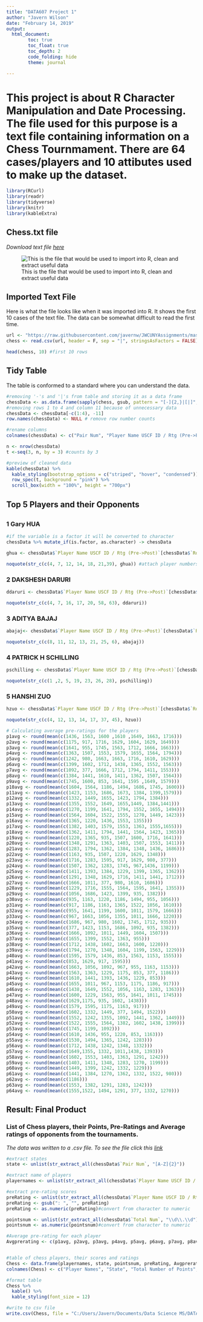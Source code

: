 ---
title: "DATA607 Project 1"
author: "Javern Wilson"
date: "February 14, 2019"
output: 
  html_document:
        toc: true
        toc_float: true
        toc_depth: 2 
        code_folding: hide
        theme: journal

---

# This project is about R Character Manipulation and Date Processing. The file used for this purpose is a text file containing information on a Chess Tournmament. There are 64 cases/players and 10 attibutes used to make up the dataset.


```{r message=FALSE, warning=FALSE, include=FALSE}

library(RCurl)
library(readr)
library(tidyverse)
library(knitr)
library(kableExtra)

```



## Chess.txt file 

*Download text file [here](https://github.com/javernw/JWCUNYAssignments/blob/master/Chess.txt)*

 ![This is the file that would be used to import into R, clean and extract useful data](C:/Users/Javern/Documents/Data Science MS/DATA607/chess.png)

## Imported Text File
Here is what the file looks like when it was imported into R. It shows the first 10 cases of the text file. The data can be somewhat difficult to read the first time.

```{r get dataset}

url <- "https://raw.githubusercontent.com/javernw/JWCUNYAssignments/master/Chess.txt"
chess <- read.csv(url, header = F, sep = "|", stringsAsFactors = FALSE)

head(chess, 10) #first 10 rows
```


## Tidy Table
The table is conformed to a standard where you can understand the data. 

```{r clean up }
#removing '-'s and '|'s from table and storing it as a data frame
chessData <- as.data.frame(sapply(chess, gsub, pattern = "[-]{2,}|[|]", replacement = ""))
#removing rows 1 to 4 and column 11 because of unnecessary data
chessData <- chessData[-c(1:4), -11] 
row.names(chessData) <- NULL # remove row number counts

#rename columns
colnames(chessData) <- c("Pair Num", "Player Name USCF ID / Rtg (Pre->Post)", "Total Num", "Round 1", "Round 2", "Round 3", "Round 4", "Round 5", "Round 6", "Round 7")

n <- nrow(chessData)
t <-seq(3, n, by = 3) #counts by 3 

#preview of cleaned data
kable(chessData) %>% 
  kable_styling(bootstrap_options = c("striped", "hover", "condensed")) %>% 
  row_spec(t, background = "pink") %>% 
  scroll_box(width = "100%", height = "700px") 

```

## Top 5 Players and their Opponents

## {.tabset .tabset-fade .tabset-pills}

### 1 Gary HUA
```{r echo=FALSE}

#if the variable is a factor it will be converted to character 
chessData %>% mutate_if(is.factor, as.character) -> chessData

ghua <- chessData$`Player Name USCF ID / Rtg (Pre->Post)`[chessData$`Round 1` == "L   1"|chessData$`Round 2` == "L   1"|chessData$`Round 3` == "L   1"|chessData$`Round 4` == "L   1"|chessData$`Round 5` == "L   1"|chessData$`Round 6` == "L   1"|chessData$`Round 7` == "L   1" |chessData$`Round 1` == "D   1"|chessData$`Round 2` == "D   1"|chessData$`Round 3` == "D   1"|chessData$`Round 4` == "D   1"|chessData$`Round 5` == "D   1"|chessData$`Round 6` == "D   1"|chessData$`Round 7` == "D   1"|chessData$`Round 1` == "W   1"|chessData$`Round 2` == "W   1"|chessData$`Round 3`== "W   1"|chessData$`Round 4` == "W   1"|chessData$`Round 5` == "W   1"|chessData$`Round 6` == "W   1"|chessData$`Round 7` == "W   1"]

noquote(str_c(c(4, 7, 12, 14, 18, 21,39), ghua)) #attach player numbers
```


### 2 DAKSHESH DARURI
```{r echo=FALSE}
ddaruri <- chessData$`Player Name USCF ID / Rtg (Pre->Post)`[chessData$`Round 1` == "L   2"|chessData$`Round 2` == "L   2"|chessData$`Round 3` == "L   2"|chessData$`Round 4` == "L   2"|chessData$`Round 5` == "L   2"|chessData$`Round 6` == "L   2"|chessData$`Round 7` == "L   2" |chessData$`Round 1` == "D   2"|chessData$`Round 2` == "D   2"|chessData$`Round 3` == "D   2"|chessData$`Round 4` == "D   2"|chessData$`Round 5` == "D   2"|chessData$`Round 6` == "D   2"|chessData$`Round 7` == "D   2"|chessData$`Round 1` == "W   2"|chessData$`Round 2` == "W   2"|chessData$`Round 3`== "W   2"|chessData$`Round 4` == "W   2"|chessData$`Round 5` == "W   2"|chessData$`Round 6` == "W   2"|chessData$`Round 7` == "W   2"]

noquote(str_c(c(4, 7, 16, 17, 20, 58, 63), ddaruri))
```


### 3 ADITYA BAJAJ
```{r echo=FALSE}

abajaj<- chessData$`Player Name USCF ID / Rtg (Pre->Post)`[chessData$`Round 1` == "L   3"|chessData$`Round 2` == "L   3"|chessData$`Round 3` == "L   3"|chessData$`Round 4` == "L   3"|chessData$`Round 5` == "L   3"|chessData$`Round 6` == "L   3"|chessData$`Round 7` == "L   3" |chessData$`Round 1` == "D   3"|chessData$`Round 2` == "D   3"|chessData$`Round 3` == "D   3"|chessData$`Round 4` == "D   3"|chessData$`Round 5` == "D   3"|chessData$`Round 6` == "D   3"|chessData$`Round 7` == "D   3"|chessData$`Round 1` == "W   3"|chessData$`Round 2` == "W   3"|chessData$`Round 3`== "W   3"|chessData$`Round 4` == "W   3"|chessData$`Round 5` == "W   3"|chessData$`Round 6` == "W   3"|chessData$`Round 7` == "W   1"]

noquote(str_c(c(8, 11, 12, 13, 21, 25, 6), abajaj))

```


### 4 PATRICK H SCHILLING
```{r echo=FALSE}

pschilling <- chessData$`Player Name USCF ID / Rtg (Pre->Post)`[chessData$`Round 1` == "L   4"|chessData$`Round 2` == "L   4"|chessData$`Round 3` == "L   4"|chessData$`Round 4` == "L   4"|chessData$`Round 5` == "L   4"|chessData$`Round 6` == "L   4"|chessData$`Round 7` == "L   4" |chessData$`Round 1` == "D   4"|chessData$`Round 2` == "D   4"|chessData$`Round 3` == "D   4"|chessData$`Round 4` == "D   4"|chessData$`Round 5` == "D   4"|chessData$`Round 6` == "D   4"|chessData$`Round 7` == "D   4"|chessData$`Round 1` == "W   4"|chessData$`Round 2` == "W   4"|chessData$`Round 3`== "W   4"|chessData$`Round 4` == "W   4"|chessData$`Round 5` == "W   4"|chessData$`Round 6` == "W   4"|chessData$`Round 7` == "W   4"]

noquote(str_c(c(1 ,2, 5, 19, 23, 26, 28), pschilling))

```


### 5 HANSHI ZUO
```{r echo=FALSE}

hzuo <- chessData$`Player Name USCF ID / Rtg (Pre->Post)`[chessData$`Round 1` == "L   5"|chessData$`Round 2` == "L   5"|chessData$`Round 3` == "L   5"|chessData$`Round 4` == "L   5"|chessData$`Round 5` == "L   5"|chessData$`Round 6` == "L   5"|chessData$`Round 7` == "L   5" |chessData$`Round 1` == "D   5"|chessData$`Round 2` == "D   5"|chessData$`Round 3` == "D   5"|chessData$`Round 4` == "D   5"|chessData$`Round 5` == "D   5"|chessData$`Round 6` == "D   5"|chessData$`Round 7` == "D   5"|chessData$`Round 1` == "W   5"|chessData$`Round 2` == "W   5"|chessData$`Round 3`== "W   5"|chessData$`Round 4` == "W   5"|chessData$`Round 5` == "W   5"|chessData$`Round 6` == "W   5"|chessData$`Round 7` == "W   5"]

noquote(str_c(c(4, 12, 13, 14, 17, 37, 45), hzuo))

```



```{r averages, echo=FALSE}
# Calculating average pre-ratings for the players
p1avg <- round(mean(c(1436, 1563, 1600 ,1610 ,1649, 1663, 1716)))
p2avg <- round(mean(c(1175, 917, 1716, 1629, 1604, 1629, 1649)))
p3avg <- round(mean(c(1641, 955, 1745, 1563, 1712, 1666, 1663)))
p4avg <- round(mean(c(1363, 1507, 1553, 1579, 1655, 1564, 1794)))
p5avg <- round(mean(c(1242, 980, 1663, 1663, 1716, 1610, 1629)))
p6avg <- round(mean(c(1399, 1602, 1712, 1438, 1365, 1552, 1563)))
p7avg <- round(mean(c(1092, 377, 1666, 1712, 1794, 1411, 1553)))
p8avg <- round(mean(c(1384, 1441, 1610, 1411, 1362, 1507, 1564)))
p9avg <- round(mean(c(1745, 1600, 853, 1641, 1595 ,1649, 1579)))
p10avg <- round(mean(c(1604, 1564, 1186, 1494, 1686, 1745, 1600)))
p11avg <- round(mean(c(1423, 1153, 1686, 1673, 1384, 1399,1579)))
p12avg <- round(mean(c(1332, 1449, 1655, 1423, 1794, 1384)))
p13avg <- round(mean(c(1355, 1552, 1649, 1655,1449, 1384,1441)))
p14avg <- round(mean(c(1270, 1199, 1641, 1794, 1552, 1655, 1494)))
p15avg <- round(mean(c(1564, 1604, 1522, 1555, 1270, 1449, 1423)))
p16avg <- round(mean(c(1365, 1220, 1436, 1553, 1355)))
p17avg <- round(mean(c(1382, 1403, 1579, 1553, 1363, 1555,1655)))
p18avg <- round(mean(c(1362, 1411, 1794, 1441, 1564, 1423, 1365)))
p19avg <- round(mean(c(1220, 1365, 935, 1507, 1600, 1716, 1641)))
p20avg <- round(mean(c(1348, 1291, 1363, 1403, 1507, 1553, 1411)))
p21avg <- round(mean(c(1283, 1794, 1362, 1384, 1348, 1436, 1686)))
p22avg <- round(mean(c(1163, 935, 1507, 1220, 1629, 1348)))
p23avg <- round(mean(c(1716, 1283, 1595, 917, 1629, 980, 377)))
p24avg <- round(mean(c(1507, 1362, 1283, 1745, 967,1436, 1199)))
p25avg <- round(mean(c(1411, 1393, 1384, 1229, 1399, 1365, 1362)))
p26avg <- round(mean(c(1291, 1348, 1629, 1716, 1411, 1441, 1712)))
p27avg <- round(mean(c(1666, 1011, 377, 980, 1610, 1686)))
p28avg <- round(mean(c(1229, 1716, 1555, 1564, 1595, 1641, 1355)))
p29avg <- round(mean(c(1056, 1686, 1423, 1399, 935, 1382)))
p30avg <- round(mean(c(935, 1163, 1220, 1186, 1494, 955, 1056)))
p31avg <- round(mean(c(917, 1186, 1163, 1365, 1522, 1056, 1610)))
p32avg <- round(mean(c(955, 1641, 1199, 1600, 1011, 1579, 1666)))
p33avg <- round(mean(c(967, 1663, 1056, 1355, 1011, 1666, 1220)))
p34avg <- round(mean(c(1686, 967, 980, 1602, 1745, 1712, 935)))
p35avg <- round(mean(c(377, 1423, 1153, 1686, 1092, 935, 1382)))
p36avg <- round(mean(c(1666, 1092, 1011, 1449, 1604, 1507)))
p37avg <- round(mean(c(1655, 1399, 1552, 1363, 955)))
p38avg <- round(mean(c(1712, 1438, 1602, 1663, 1600, 1220)))
p39avg <- round(mean(c(1794, 1270, 1348, 1604, 1199, 1563, 1229)))
p40avg <- round(mean(c(1595, 1579, 1436, 853, 1563, 1153, 1555)))
p41avg <- round(mean(c(853, 1629, 917, 1595)))
p42avg <- round(mean(c(1663, 1056, 1092, 967, 955, 1163, 1153)))
p43avg <- round(mean(c(1563, 1363, 1229, 1175, 853, 377, 1186)))
p44avg <- round(mean(c(1610, 1441, 1393, 1436, 1229, 853)))
p45avg <- round(mean(c(1655, 1011, 967, 1153, 1175, 1186, 917)))
p46avg <- round(mean(c(1438, 1649, 1552, 1056, 1163, 1283, 1363)))
p47avg <- round(mean(c(1600, 1229, 1563, 955, 1641, 1011, 1745)))
p48avg <- round(mean(c(1629,1175, 935, 1602, 1438)))
p49avg <- round(mean(c(1579, 1595, 1175, 1163, 917)))
p50avg <- round(mean(c(1602, 1332, 1449, 377, 1494, 1522)))
p51avg <- round(mean(c(1552, 1242, 1355, 1092, 1441, 1362, 1449)))
p52avg <- round(mean(c(1522, 1555, 1564, 1382, 1602, 1438, 1399)))
p53avg <- round(mean(c(1745, 1199, 1092)))
p54avg <- round(mean(c(1610, 1436, 955, 1220, 853, 1163)))
p55avg <- round(mean(c(1530, 1494, 1365, 1242, 1283)))
p56avg <- round(mean(c(1712, 1438, 1242, 1348, 1332)))
p57avg <- round(mean(c(1649,1355, 1332, 1011,1438, 1393)))
p58avg <- round(mean(c(1602, 1553, 1403, 1363, 1291, 1242)))
p59avg <- round(mean(c(1403, 1411, 1348, 1283, 1270, 1199)))
p60avg <- round(mean(c(1449, 1399, 1242, 1332, 1229)))
p61avg <- round(mean(c(1441, 1384, 1270, 1362, 1332, 1522, 980)))
p62avg <- round(mean(c(1186)))
p63avg <- round(mean(c(1553, 1382, 1291, 1283, 1242)))
p64avg <- round(mean(c(1555,1522, 1494, 1291, 377, 1332, 1270)))
```

## Result: Final Product
### List of Chess players, their Points, Pre-Ratings and Average ratings of opponents from the tournaments.
*The data was written to a .csv file. To see the file click this [link](https://github.com/javernw/JWCUNYAssignments/blob/master/ChessTournament.csv)*

```{r}
#extract states
state <- unlist(str_extract_all(chessData$`Pair Num`, "[A-Z]{2}"))

#extract name of players
playernames <- unlist(str_extract_all(chessData$`Player Name USCF ID / Rtg (Pre->Post)`, "([A-Z]+ [ A-Z-]*)"))

#extract pre-rating scores
preRating <- unlist(str_extract_all(chessData$`Player Name USCF ID / Rtg (Pre->Post)`, "(: [0-9]{2,4})|  ([0-9]{3})"))
preRating <- gsub(": ", "", preRating)
preRating <- as.numeric(preRating)#convert from character to numeric

pointsnum <- unlist(str_extract_all(chessData$`Total Num`, "\\d\\.\\d"))
pointsnum <- as.numeric(pointsnum)#convert from character to numeric

#Average pre-rating for each player
Avgprerating <- c(p1avg, p2avg, p3avg, p4avg, p5avg, p6avg, p7avg, p8avg, p9avg, p10avg, p11avg, p12avg, p13avg, p14avg, p15avg, p16avg, p17avg, p18avg, p19avg, p20avg, p21avg, p22avg, p23avg, p24avg, p25avg, p26avg, p27avg, p28avg, p29avg, p30avg, p31avg, p32avg, p33avg, p34avg, p35avg, p36avg, p37avg, p38avg, p39avg, p40avg, p41avg, p42avg, p43avg, p44avg, p45avg, p46avg, p47avg, p48avg, p49avg, p50avg, p51avg, p52avg, p53avg, p54avg, p55avg, p56avg, p57avg, p58avg, p59avg, p60avg, p61avg, p62avg, p63avg, p64avg)


#table of chess players, their scores and ratings
Chess <- data.frame(playernames, state, pointsnum, preRating, Avgprerating)
colnames(Chess) <- c("Player Names", "State", "Total Number of Points", "Pre Ratings", "Opponents Avg Chess Ratings")

#format table
Chess %>%
  kable() %>%
  kable_styling(font_size = 12)

```


```{r witecsv, eval=FALSE, include=FALSE}
#write to csv file
write.csv(Chess, file = "C:/Users/Javern/Documents/Data Science MS/DATA607/ChessTournament.csv")

```


<div class="tocify-extend-page" data-unique="tocify-extend-page" style="height: 0;"></div>
